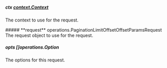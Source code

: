 
##### **ctx** [context.Context](https://pkg.go.dev/context#Context)
The context to use for the request.

<Collapsible>
    ##### **request** operations.PaginationLimitOffsetOffsetParamsRequest
    The request object to use for the request.
    <Collapsible.Break/>
    <PaginationLimitOffsetOffsetParamsRequest/>
</Collapsible>

##### **opts** []operations.Option
The options for this request.

